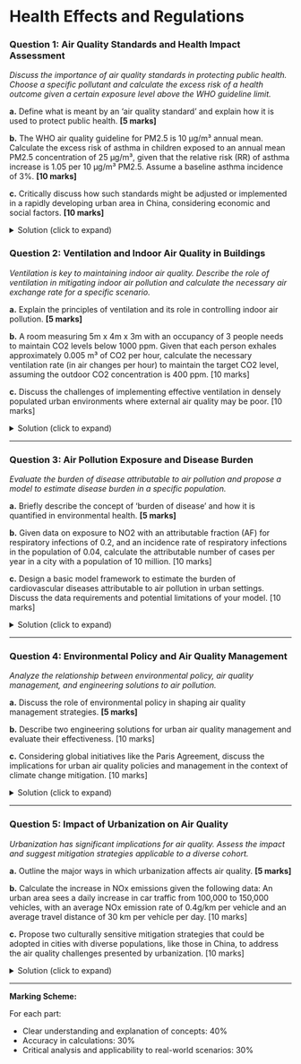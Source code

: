 # Health Effects and Regulations

### Question 1: Air Quality Standards and Health Impact Assessment

*Discuss the importance of air quality standards in protecting public health. Choose a specific pollutant and calculate the excess risk of a health outcome given a certain exposure level above the WHO guideline limit.*

**a.** Define what is meant by an 'air quality standard' and explain how it is used to protect public health. **[5 marks]**

**b.** The WHO air quality guideline for PM2.5 is 10 µg/m³ annual mean. Calculate the excess risk of asthma in children exposed to an annual mean PM2.5 concentration of 25 µg/m³, given that the relative risk (RR) of asthma increase is 1.05 per 10 µg/m³ PM2.5. Assume a baseline asthma incidence of 3%. **[10 marks]**

**c.** Critically discuss how such standards might be adjusted or implemented in a rapidly developing urban area in China, considering economic and social factors. **[10 marks]**

<details>
<summary>Solution (click to expand)</summary>
<p>
</p>
</details>


### Question 2: Ventilation and Indoor Air Quality in Buildings

*Ventilation is key to maintaining indoor air quality. Describe the role of ventilation in mitigating indoor air pollution and calculate the necessary air exchange rate for a specific scenario.*

**a.** Explain the principles of ventilation and its role in controlling indoor air pollution. **[5 marks]**

**b.** A room measuring 5m x 4m x 3m with an occupancy of 3 people needs to maintain CO2 levels below 1000 ppm. Given that each person exhales approximately 0.005 m³ of CO2 per hour, calculate the necessary ventilation rate (in air changes per hour) to maintain the target CO2 level, assuming the outdoor CO2 concentration is 400 ppm. [10 marks]

**c.** Discuss the challenges of implementing effective ventilation in densely populated urban environments where external air quality may be poor. [10 marks]

<details>
<summary>Solution (click to expand)</summary>
<p>
</p>
</details>

----

### Question 3: Air Pollution Exposure and Disease Burden

*Evaluate the burden of disease attributable to air pollution and propose a model to estimate disease burden in a specific population.*

**a.** Briefly describe the concept of 'burden of disease' and how it is quantified in environmental health. **[5 marks]**

**b.** Given data on exposure to NO2 with an attributable fraction (AF) for respiratory infections of 0.2, and an incidence rate of respiratory infections in the population of 0.04, calculate the attributable number of cases per year in a city with a population of 10 million. [10 marks]

**c.** Design a basic model framework to estimate the burden of cardiovascular diseases attributable to air pollution in urban settings. Discuss the data requirements and potential limitations of your model. [10 marks]

<details> <summary>Solution (click to expand)</summary> <p> </p> </details> ----

### Question 4: Environmental Policy and Air Quality Management

*Analyze the relationship between environmental policy, air quality management, and engineering solutions to air pollution.*

**a.** Discuss the role of environmental policy in shaping air quality management strategies. **[5 marks]**

**b.** Describe two engineering solutions for urban air quality management and evaluate their effectiveness. [10 marks]

**c.** Considering global initiatives like the Paris Agreement, discuss the implications for urban air quality policies and management in the context of climate change mitigation. [10 marks]

<details> <summary>Solution (click to expand)</summary> <p> </p> </details> ----

### Question 5: Impact of Urbanization on Air Quality

*Urbanization has significant implications for air quality. Assess the impact and suggest mitigation strategies applicable to a diverse cohort.*

**a.** Outline the major ways in which urbanization affects air quality. **[5 marks]**

**b.** Calculate the increase in NOx emissions given the following data: An urban area sees a daily increase in car traffic from 100,000 to 150,000 vehicles, with an average NOx emission rate of 0.4g/km per vehicle and an average travel distance of 30 km per vehicle per day. [10 marks]

**c.** Propose two culturally sensitive mitigation strategies that could be adopted in cities with diverse populations, like those in China, to address the air quality challenges presented by urbanization. [10 marks]

<details> <summary>Solution (click to expand)</summary> <p> </p> </details> ----

**Marking Scheme:**

For each part:

- Clear understanding and explanation of concepts: 40%
- Accuracy in calculations: 30%
- Critical analysis and applicability to real-world scenarios: 30%
